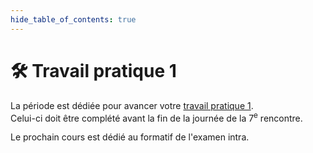 ```yaml
---
hide_table_of_contents: true
---
```


# 🛠️ Travail pratique 1

La période est dédiée pour avancer votre [travail pratique 1](/tp/tp1). \
Celui-ci doit être complété avant la fin de la journée de la 7<sup>e</sup> rencontre.

Le prochain cours est dédié au formatif de l'examen intra.
